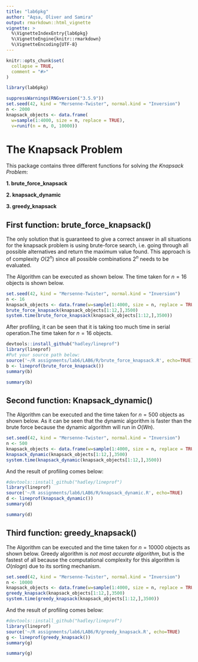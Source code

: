 ```yaml
---
title: "lab6pkg"
author: "Aqsa, Oliver and Samira"
output: rmarkdown::html_vignette
vignette: >
  %\VignetteIndexEntry{lab6pkg}
  %\VignetteEngine{knitr::rmarkdown}
  %\VignetteEncoding{UTF-8}
---
```


```r
knitr::opts_chunk$set(
  collapse = TRUE,
  comment = "#>"
)
```

```r
library(lab6pkg)
```


```r
suppressWarnings(RNGversion("3.5.9"))
set.seed(42, kind = "Mersenne-Twister", normal.kind = "Inversion")
n <- 2000
knapsack_objects <- data.frame(
  w=sample(1:4000, size = n, replace = TRUE),
  v=runif(n = n, 0, 10000))
```

# **The Knapsack Problem**

This package contains three different functions for solving _the Knapsack Problem_:

**1. brute_force_knapsack**

**2. knapsack_dynamic**

**3. greedy_knapsack**

## First function: **brute_force_knapsack()**

The only solution that is guaranteed to give a correct answer in all situations for the knapsack problem is using brute-force search, i.e. going through all possible alternatives and return the maximum value found. This approach is of complexity $O(2^n)$ since all possible combinations $2^n$ needs to be evaluated.


The Algorithm can be executed as shown below. The time taken for $n=16$ objects is shown below.

```r
set.seed(42, kind = "Mersenne-Twister", normal.kind = "Inversion")
n <- 16
knapsack_objects <- data.frame(w=sample(1:4000, size = n, replace = TRUE),v=runif(n = n, 0, 10000))
brute_force_knapsack(knapsack_objects[1:12,],3500)
system.time(brute_force_knapsack(knapsack_objects[1:12,],3500))
```

<p> After profiling, it can be seen that it is taking too much time in serial operation.The time taken for $n=16$ objects.

```r
devtools::install_github("hadley/lineprof")
library(lineprof)
#Put your source path below:
source('~/R assignments/lab6/LAB6/R/brute_force_knapsack.R', echo=TRUE)
b <- lineprof(brute_force_knapsack())
summary(b)

```

```r

summary(b)
```

## Second function: **Knapsack_dynamic()**
<p> The Algorithm can be executed and the time taken for $n=500$ objects as shown below. As it can be seen that the dynamic algorithm is faster than the brute force because the dynamic algorithm will run in $O(Wn)$.

```r
set.seed(42, kind = "Mersenne-Twister", normal.kind = "Inversion")
n <- 500
knapsack_objects <- data.frame(w=sample(1:4000, size = n, replace = TRUE),v=runif(n = n, 0, 10000))
knapsack_dynamic(knapsack_objects[1:12,],3500)
system.time(knapsack_dynamic(knapsack_objects[1:12,],3500))

```

And the result of profiling comes below:
```r
#devtools::install_github("hadley/lineprof")
library(lineprof)
source('~/R assignments/lab6/LAB6/R/knapsack_dynamic.R', echo=TRUE)
d <- lineprof(knapsack_dynamic())
summary(d)
```

```r

summary(d)
```

## Third function: **greedy_knapsack()**
<p> The Algorithm can be executed and the time taken for $n=10000$ objects as shown below. Greedy algorithm is _not most accurate algorithm_, but is the fastest of all because the computational complexity for this algorithm is $O(nlogn)$ due to its sorting mechanism.  

```r
set.seed(42, kind = "Mersenne-Twister", normal.kind = "Inversion")
n <- 10000
knapsack_objects <- data.frame(w=sample(1:4000, size = n, replace = TRUE),v=runif(n = n, 0, 10000))
greedy_knapsack(knapsack_objects[1:12,],3500)
system.time(greedy_knapsack(knapsack_objects[1:12,],3500))
```

And the result of profiling comes below:

```r
#devtools::install_github("hadley/lineprof")
library(lineprof)
source('~/R assignments/lab6/LAB6/R/greedy_knapsack.R', echo=TRUE)
g <- lineprof(greedy_knapsack())
summary(g)
```

```r

summary(g)
```